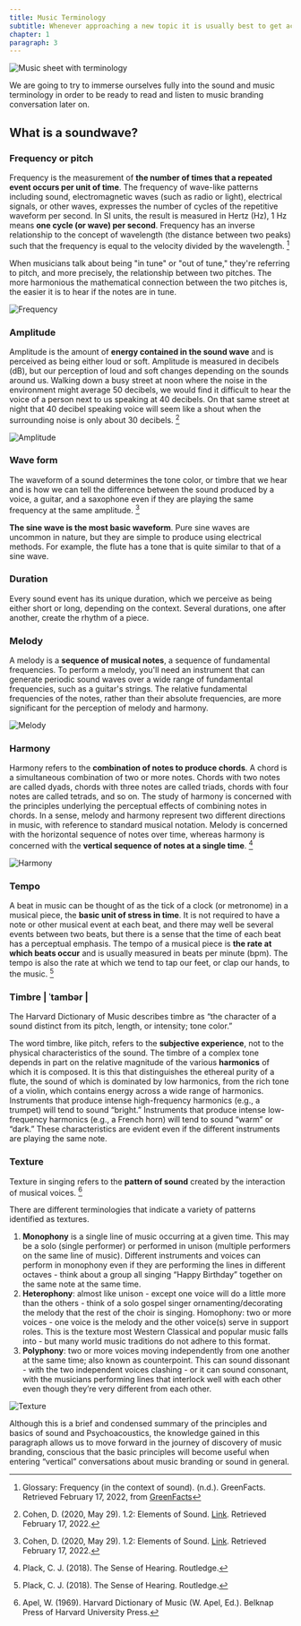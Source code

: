 ```yaml
---
title: Music Terminology
subtitle: Whenever approaching a new topic it is usually best to get acquainted with the terminology that comes with it. A very simple but effective example of this would be when starting a job at a new firm. In order to get accustomed to the internal terminology, the industry vocabulary, the inside jokes and the slang terminology of the people, you need to immerse yourself into the environment, live with them and learn from them.
chapter: 1
paragraph: 3
---
```


![Music sheet with terminology](https://images.unsplash.com/photo-1507838153414-b4b713384a76?ixlib=rb-1.2.1&ixid=MnwxMjA3fDB8MHxwaG90by1wYWdlfHx8fGVufDB8fHx8&auto=format&fit=crop&w=2070&q=80/ "by Marius Masalar from Unsplah")

We are going to try to immerse ourselves fully into the sound and music terminology in order to be ready to read and listen to music branding conversation later on.

## What is a soundwave?

### Frequency or pitch
Frequency is the measurement of **the number of times that a repeated event occurs per unit of time**. The frequency of wave-like patterns including sound, electromagnetic waves (such as radio or light), electrical signals, or other waves, expresses the number of cycles of the repetitive waveform per second. In SI units, the result is measured in Hertz (Hz), 1 Hz means **one cycle (or wave) per second**. Frequency has an inverse relationship to the concept of wavelength (the distance between two peaks) such that the frequency is equal to the velocity divided by the wavelength. [^1]

When musicians talk about being "in tune" or "out of tune," they're referring to pitch, and more precisely, the relationship between two pitches. The more harmonious the mathematical connection between the two pitches is, the easier it is to hear if the notes are in tune.

![Frequency](01/frequency.png)

### Amplitude
Amplitude is the amount of **energy contained in the sound wave** and is perceived as being either loud or soft. Amplitude is measured in decibels (dB), but our perception of loud and soft changes depending on the sounds around us. Walking down a busy street at noon where the noise in the environment might average 50 decibels, we would find it difficult to hear the voice of a person next to us speaking at 40 decibels. On that same street at night that 40 decibel speaking voice will seem like a shout when the surrounding noise is only about 30 decibels. [^2]

![Amplitude](01/amplitude.png)

### Wave form
The waveform of a sound determines the tone color, or timbre that we hear and is how we can tell the difference between the sound produced by a voice, a guitar, and a saxophone even if they are playing the same frequency at the same amplitude. [^3]

**The sine wave is the most basic waveform**. Pure sine waves are uncommon in nature, but they are simple to produce using electrical methods. For example, the flute has a tone that is quite similar to that of a sine wave.

### Duration
Every sound event has its unique duration, which we perceive as being either short or long, depending on the context. Several durations, one after another, create the rhythm of a piece.


### Melody
A melody is a **sequence of musical notes**, a sequence of fundamental frequencies. To perform a melody, you'll need an instrument that can generate periodic sound waves over a wide range of fundamental frequencies, such as a guitar's strings. The relative fundamental frequencies of the notes, rather than their absolute frequencies, are more significant for the perception of melody and harmony.

![Melody](01/melody.png)

### Harmony
Harmony refers to the **combination of notes to produce chords**. A chord is a simultaneous combination of two or more notes. Chords with two notes are called dyads, chords with three notes are called triads, chords with four notes are called tetrads, and so on. The study of harmony is concerned with the principles underlying the perceptual effects of combining notes in chords. In a sense, melody and harmony represent two different directions in music, with reference to standard musical notation. Melody is concerned with the horizontal sequence of notes over time, whereas harmony is concerned with the **vertical sequence of notes at a single time**. [^4]

![Harmony](01/harmony.png)

### Tempo
A beat in music can be thought of as the tick of a clock (or metronome) in a musical piece, the **basic unit of stress in time**. It is not required to have a note or other musical event at each beat, and there may well be several events between two beats, but there is a sense that the time of each beat has a perceptual emphasis. The tempo of a musical piece is **the rate at which beats occur** and is usually measured in beats per minute (bpm). The tempo is also the rate at which we tend to tap our feet, or clap our hands, to the music. [^5]

### Timbre | ˈtambər |
The Harvard Dictionary of Music describes timbre as “the character of a sound distinct from its pitch, length, or intensity; tone color.”

The word timbre, like pitch, refers to the **subjective experience**, not to the physical characteristics of the sound. The timbre of a complex tone depends in part on the relative magnitude of the various **harmonics** of which it is composed. It is this that distinguishes the ethereal purity of a flute, the sound of which is dominated by low harmonics, from the rich tone of a violin, which contains energy across a wide range of harmonics. Instruments that produce intense high-frequency harmonics (e.g., a trumpet) will tend to sound “bright.” Instruments that produce intense low-frequency harmonics (e.g., a French horn) will tend to sound “warm” or “dark.” These characteristics are evident even if the different instruments are playing the same note.

### Texture
Texture in singing refers to the **pattern of sound** created by the interaction of musical voices. [^6]

There are different terminologies that indicate a variety of patterns identified as textures.

1. **Monophony** is a single line of music occurring at a given time. This may be a solo (single performer) or performed in unison (multiple performers on the same line of music). Different instruments and voices can perform in monophony even if they are performing the lines in different octaves - think about a group all singing “Happy Birthday” together on the same note at the same time.
2. **Heterophony**: almost like unison - except one voice will do a little more than the others - think of a solo gospel singer ornamenting/decorating the melody that the rest of the choir is singing.
Homophony: two or more voices - one voice is the melody and the other voice(s) serve in support roles. This is the texture most Western Classical and popular music falls into - but many world music traditions do not adhere to this format.
3. **Polyphony**: two or more voices moving independently from one another at the same time; also known as counterpoint. This can sound dissonant - with the two independent voices clashing - or it can sound consonant, with the musicians performing lines that interlock well with each other even though they’re very different from each other.

![Texture](01/texture.png)


<Conclusion>
Although this is a brief and condensed summary of the principles and basics of sound and Psychoacoustics, the knowledge gained in this paragraph allows us to move forward in the journey of discovery of music branding, conscious that the basic principles will become useful when entering “vertical” conversations about music branding or sound in general.
</Conclusion>

[^1]: Glossary: Frequency (in the context of sound). (n.d.). GreenFacts. Retrieved February 17, 2022, from [GreenFacts](https://www.greenfacts.org/glossary/abc/audio-frequency-in-context-of-sound.htm)
[^2]: Cohen, D. (2020, May 29). 1.2: Elements of Sound. [Link](https://human.libretexts.org/Bookshelves/Music/Book%3A_Music_-_Its_Language_History_and_Culture_%28Cohen%29/01%3A_Elements_of_Sound_and_Music/1.02%3A_Elements_of_Sound). Retrieved February 17, 2022.
[^3]: Cohen, D. (2020, May 29). 1.2: Elements of Sound. [Link](https://human.libretexts.org/Bookshelves/Music/Book%3A_Music_-_Its_Language_History_and_Culture_%28Cohen%29/01%3A_Elements_of_Sound_and_Music/1.02%3A_Elements_of_Sound). Retrieved February 17, 2022.
[^4]: Plack, C. J. (2018). The Sense of Hearing. Routledge.
[^5]: Plack, C. J. (2018). The Sense of Hearing. Routledge.
[^6]: Apel, W. (1969). Harvard Dictionary of Music (W. Apel, Ed.). Belknap Press of Harvard University Press.
